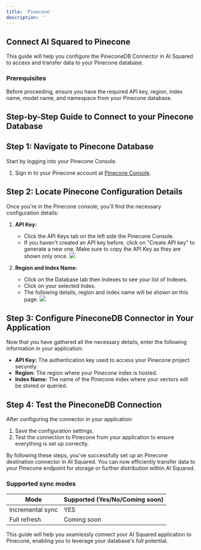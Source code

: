 ```yaml
---
title: 'Pinecone'
description: ''
---
```


## Connect AI Squared to Pinecone

This guide will help you configure the PineconeDB Connector in AI Squared to access and transfer data to your Pinecone database.

### Prerequisites

Before proceeding, ensure you have the required API key, region, index name, model name, and namespace from your Pinecone database.

## Step-by-Step Guide to Connect to your Pinecone Database

## Step 1: Navigate to Pinecone Database

Start by logging into your Pinecone Console.

1. Sign in to your Pinecone account at [Pinecone Console](https://app.pinecone.io/).

## Step 2: Locate Pinecone Configuration Details

Once you're in the Pinecone console, you'll find the necessary configuration details:

1. **API Key:**
   - Click the API Keys tab on the left side the Pinecone Console.
   - If you haven't created an API key before, click on "Create API key" to generate a new one. Make sure to copy the API Key as they are shown only once.
     <Frame>
       <img src="https://res.cloudinary.com/dspflukeu/image/upload/v1746239791/Multiwoven/connectors/Pinecone/Pinecone_API_Key_qmdap5.png" />
     </Frame>

2. **Region and Index Name:**
   - Click on the Database tab then Indexes to see your list of Indexes.
   - Click on your selected Index.
   - The following details, region and index name will be shown on this page.
     <Frame>
       <img src="https://res.cloudinary.com/dspflukeu/image/upload/v1746239791/Multiwoven/connectors/Pinecone/Pinecone_Index_t2lhyx.png" />
     </Frame>

## Step 3: Configure PineconeDB Connector in Your Application

Now that you have gathered all the necessary details, enter the following information in your application:

- **API Key:** The authentication key used to access your Pinecone project securely.
- **Region:** The region where your Pinecone index is hosted.
- **Index Name:** The name of the Pinecone index where your vectors will be stored or queried.

## Step 4: Test the PineconeDB Connection

After configuring the connector in your application:

1. Save the configuration settings.
2. Test the connection to Pinecone from your application to ensure everything is set up correctly.

By following these steps, you’ve successfully set up an Pinecone destination connector in AI Squared. You can now efficiently transfer data to your Pinecone endpoint for storage or further distribution within AI Squared.


### Supported sync modes

| Mode            | Supported (Yes/No/Coming soon) |
|-----------------|--------------------------------|
| Incremental sync | YES                           |
| Full refresh     | Coming soon                   |

This guide will help you seamlessly connect your AI Squared application to Pinecone, enabling you to leverage your database's full potential.

